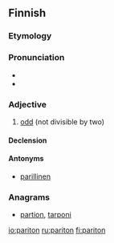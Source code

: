==Finnish==
{{Finnish index|p|a}}

===Etymology===
{{suffix|pari|ton|lang=fi}}

===Pronunciation===
* {{IPA|/ˈpɑriton/|lang=fi}}
* {{hyphenation|pa|ri|ton}}

===Adjective===
{{wikipedia|Pariton luku|lang=fi}}
{{head|fi|adjective|not comparable}}

# [[odd]] (not divisible by two)

====Declension====
{{fi-decl-onneton|pari}}

====Antonyms====
* [[parillinen]]

===Anagrams===
* [[partion#Finnish|partion]], [[tarponi#Finnish|tarponi]]

[[io:pariton]]
[[ru:pariton]]
[[fi:pariton]]